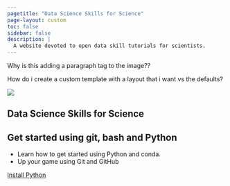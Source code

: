 ```yaml
---
pagetitle: "Data Science Skills for Science"
page-layout: custom
toc: false
sidebar: false
description: |
  A website devoted to open data skill tutorials for scientists.
---
```


Why is this adding a paragraph tag to the image??

How do i create a custom template with a layout that i want vs the defaults?

::: {.top-banner}
![](images/top-bar.png){fig-alt="Faded image of desk with a person programming on a laptop."}
:::

::: {.hero-banner}



::: {.content-block}

# Data Science Skills for Science

## Get started using git, bash and Python

- Learn how to get started using Python and conda.
- Up your game using Git and GitHub

::: {.hero-buttons}
[Install Python](install-python/get-started-python){.btn-action-primary .btn-action .btn .btn-success .btn-lg role="button"}
<!-- [Git and Bash](use-git-github/setup-git-bash/){#btn-guide .btn-action .btn .btn-info .btn-lg role="button"} -->
:::
:::
:::
